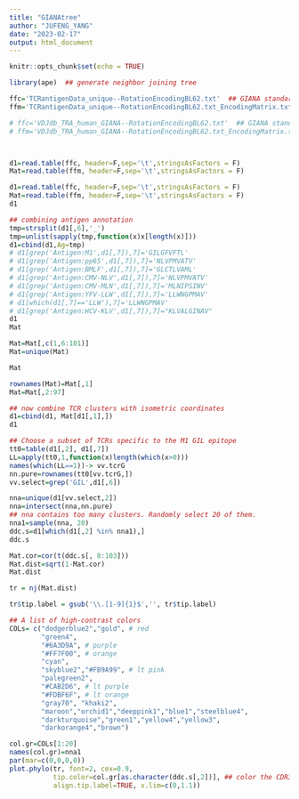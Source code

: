 ```yaml
---
title: "GIANAtree"
author: "JUFENG_YANG"
date: "2023-02-17"
output: html_document
---
```


```r
knitr::opts_chunk$set(echo = TRUE)
```

```R
library(ape)  ## generate neighbor joining tree
```

```R
ffc='TCRantigenData_unique--RotationEncodingBL62.txt'  ## GIANA standard output
ffm='TCRantigenData_unique--RotationEncodingBL62.txt_EncodingMatrix.txt'  ## Output matrix with -M option

# ffc='VDJdb_TRA_human_GIANA--RotationEncodingBL62.txt'  ## GIANA standard output
# ffm='VDJdb_TRA_human_GIANA--RotationEncodingBL62.txt_EncodingMatrix.txt'  ## Output matrix with -M option



d1=read.table(ffc, header=F,sep='\t',stringsAsFactors = F)
Mat=read.table(ffm, header=F,sep='\t',stringsAsFactors = F)

```

```R
d1=read.table(ffc, header=F,sep='\t',stringsAsFactors = F)
Mat=read.table(ffm, header=F,sep='\t',stringsAsFactors = F)
d1

## combining antigen annotation
tmp=strsplit(d1[,6],'_')
tmp=unlist(sapply(tmp,function(x)x[length(x)]))
d1=cbind(d1,Ag=tmp)
# d1[grep('Antigen:M1',d1[,7]),7]='GILGFVFTL'
# d1[grep('Antigen:pp65',d1[,7]),7]='NLVPMVATV'
# d1[grep('Antigen:BMLF',d1[,7]),7]='GLCTLVAML'
# d1[grep('Antigen:CMV-NLV',d1[,7]),7]='NLVPMVATV'
# d1[grep('Antigen:CMV-MLN',d1[,7]),7]='MLNIPSINV'
# d1[grep('Antigen:YFV-LLW',d1[,7]),7]='LLWNGPMAV'
# d1[which(d1[,7]=='LLW'),7]='LLWNGPMAV'
# d1[grep('Antigen:HCV-KLV',d1[,7]),7]="KLVALGINAV"
d1
Mat
```


```R
Mat=Mat[,c(1,6:101)]
Mat=unique(Mat)

Mat

rownames(Mat)=Mat[,1]
Mat=Mat[,2:97]

## now combine TCR clusters with isometric coordinates
d1=cbind(d1, Mat[d1[,1],])
d1
```


```R

## Choose a subset of TCRs specific to the M1 GIL epitope
tt0=table(d1[,2], d1[,7])
LL=apply(tt0,1,function(x)length(which(x>0)))
names(which(LL==1))-> vv.tcrG
nn.pure=rownames(tt0[vv.tcrG,])
vv.select=grep('GIL',d1[,6])

nna=unique(d1[vv.select,2])
nna=intersect(nna,nn.pure)
## nna contains too many clusters. Randomly select 20 of them.
nna1=sample(nna, 20)
ddc.s=d1[which(d1[,2] %in% nna1),]
ddc.s
```


```R
Mat.cor=cor(t(ddc.s[, 8:103]))
Mat.dist=sqrt(1-Mat.cor)
Mat.dist
```

```R
tr = nj(Mat.dist)

tr$tip.label = gsub('\\.[1-9]{1}$','', tr$tip.label)

## A list of high-contrast colors
COLs= c("dodgerblue2","gold", # red
        "green4",
        "#6A3D9A", # purple
        "#FF7F00", # orange
        "cyan",
        "skyblue2","#FB9A99", # lt pink
        "palegreen2",
        "#CAB2D6", # lt purple
        "#FDBF6F", # lt orange
        "gray70", "khaki2",
        "maroon","orchid1","deeppink1","blue1","steelblue4",
        "darkturquoise","green1","yellow4","yellow3",
        "darkorange4","brown")

col.gr=COLs[1:20]
names(col.gr)=nna1
par(mar=c(0,0,0,0))
plot.phylo(tr, font=2, cex=0.9, 
           tip.color=col.gr[as.character(ddc.s[,2])], ## color the CDR3s according to antigen-specificity
           align.tip.label=TRUE, x.lim=c(0,1.1))

```
























